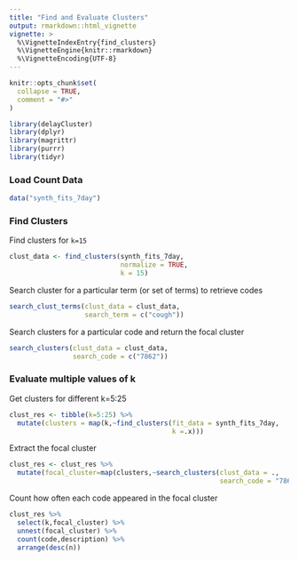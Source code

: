 ```yaml
---
title: "Find and Evaluate Clusters"
output: rmarkdown::html_vignette
vignette: >
  %\VignetteIndexEntry{find_clusters}
  %\VignetteEngine{knitr::rmarkdown}
  %\VignetteEncoding{UTF-8}
---
```


```r
knitr::opts_chunk$set(
  collapse = TRUE,
  comment = "#>"
)
```

```r
library(delayCluster)
library(dplyr)
library(magrittr)
library(purrr)
library(tidyr)
```

### Load Count Data 

```r
data("synth_fits_7day")
```


### Find Clusters

Find clusters for `k=15`
```r
clust_data <- find_clusters(synth_fits_7day,
                            normalize = TRUE,
                            k = 15)
```

Search cluster for a particular term (or set of terms) to retrieve codes
```r
search_clust_terms(clust_data = clust_data,
                   search_term = c("cough"))

```

Search clusters for a particular code and return the focal cluster
```r
search_clusters(clust_data = clust_data,
                search_code = c("7862"))
```

### Evaluate multiple values of k  

Get clusters for different k=5:25
```r
clust_res <- tibble(k=5:25) %>%
  mutate(clusters = map(k,~find_clusters(fit_data = synth_fits_7day,
                                         k =.x)))

```
Extract the focal cluster
```r
clust_res <- clust_res %>%
  mutate(focal_cluster=map(clusters,~search_clusters(clust_data = .,
                                                     search_code = "7862")$cluster_data))
```
Count how often each code appeared in the focal cluster
```r
clust_res %>%
  select(k,focal_cluster) %>%
  unnest(focal_cluster) %>%
  count(code,description) %>%
  arrange(desc(n))
```

